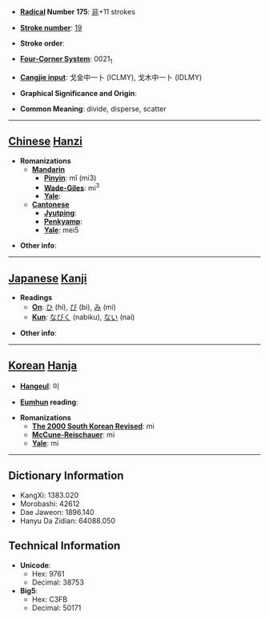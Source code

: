 * '''[[Wiktionary:Chinese radical index| Radical]] Number 175''': [[Wiktionary:Chinese radical index 非|非]]+11 strokes

* '''[[Wiktionary:Chinese total strokes index|Stroke number]]''': [[Wiktionary:Chinese total strokes index 19|19]]

* '''Stroke order''': 

* '''[[Wiktionary:Chinese four corner index|Four-Corner System]]''': 0021<sub>1</sub>

* '''[[Wiktionary:Chinese Cangjie index|Cangjie input]]''': 戈金中一卜 (ICLMY), 戈木中一卜 (IDLMY)

* '''Graphical Significance and Origin''': 

* '''Common Meaning''': divide, disperse, scatter

----

== [[Chinese]] [[Hanzi]] ==

* '''Romanizations'''
** '''[[Mandarin]]'''
*** '''[[Pinyin]]''': mǐ (mi3)
*** '''[[Wade-Giles]]''': mi<sup>3</sup>
*** '''[[Yale]]''': 
** '''[[Cantonese]]'''
*** '''[[Jyutping]]''':
*** '''[[Penkyamp]]''': 
*** '''[[Yale]]''': mei5

* '''Other info''': 

----

== [[Japanese]] [[Kanji]] ==

* '''Readings'''
** '''[[On]]''': [[ひ]] (hi), [[び]] (bi), [[み]] (mi)
** '''[[Kun]]''': [[なびく]] (nabiku), [[ない]] (nai)

* '''Other info''':  

----

== [[Korean]] [[Hanja]] ==

* '''[[Hangeul]]''': 미

* '''[[Eumhun]] reading''': 

* '''Romanizations'''
** '''[[The 2000 South Korean Revised Romanization|The 2000 South Korean Revised]]''': mi
** '''[[McCune-Reischauer]]''': mi
** '''[[Yale]]''': mi

----

== Dictionary Information ==

* KangXi: 1383.020
* Morobashi: 42612
* Dae Jaweon: 1896.140
* Hanyu Da Zidian: 64088.050

== Technical Information ==

* '''Unicode''':
** Hex: 9761
** Decimal: 38753
* '''Big5''':
** Hex: C3FB
** Decimal: 50171